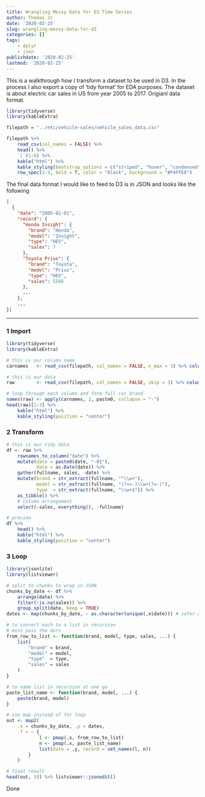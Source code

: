 ```yaml
---
title: Wrangling Messy Data for D3 Time Series
author: Thomas Jc
date: '2020-02-25'
slug: wrangling-messy-data-for-d3
categories: []
tags: 
    - dplyr
    - json
publishdate: '2020-02-25'
lastmod: '2020-02-25'
---
```


This is a walkthrough how I transform a dataset to be used in D3. In the process I also export a copy of 'tidy format' for EDA purposes. The dataset is about electric car sales in US from year 2005 to 2017. Origianl data format.  

```r
library(tidyverse)
library(kableExtra)

filepath = "../etc/vehicle-sales/vehicle_sales_data.csv"

filepath %>% 
    read_csv(col_names = FALSE) %>% 
    head() %>% 
    `[`(1:6) %>% 
    kable("html") %>% 
    kable_styling(bootstrap_options = c("striped", "hover", "condensed")) %>% 
    row_spec(1:3, bold = T, color = "black", background = "#F4FFE8")
```

The final data format I would like to feed to D3 is in JSON and looks like the following

```json
[
  {
    "date": "2005-01-01",
    "record": {
      "Honda Insight": {
        "brand": "Honda",
        "model": "Insight",
        "type": "HEV",
        "sales": 7
      },
      "Toyota Prius": {
        "brand": "Toyota",
        "model": "Prius",
        "type": "HEV",
        "sales": 5566
      },      
      ...
    },
    ...
}]
```
----

### 1 Import 

```r
library(tidyverse)
library(kableExtra)

# this is our column name
carnames   <- read_csv(filepath, col_names = FALSE, n_max = 3) %>% column_to_rownames("X1")

# this is our data
raw        <- read_csv(filepath, col_names = FALSE, skip = 3) %>% column_to_rownames("X1")

# loop through each column and form full car brand
names(raw) <- apply(carnames, 2, paste0, collapse = "-")
head(raw)[1:3] %>% 
    kable("html") %>% 
    kable_styling(position = "center")
```

### 2 Transform 

```r
# this is our tidy data
df <- raw %>%
    rownames_to_column("date") %>%
    mutate(date = paste0(date, "-01"),
           date = as.Date(date)) %>% 
    gather(fullname, sales, -date) %>% 
    mutate(brand = str_extract(fullname, "^\\w+"), 
           model = str_extract(fullname, "(?<=-)\\w+(?=-)"),
           type  = str_extract(fullname, "\\w+$")) %>% 
    as_tibble() %>% 
    # column arrangement
    select(-sales, everything(), -fullname)

# preview
df %>% 
    head() %>% 
    kable("html") %>% 
    kable_styling(position = "center")
```

### 3 Loop 

```r
library(jsonlite)
library(listviewer)

# split to chunks to wrap in JSON
chunks_by_date <- df %>% 
    arrange(date) %>% 
    filter(!is.na(sales)) %>% 
    group_split(date, keep = TRUE)
dates <- map(chunks_by_date, ~ as.character(unique(.x$date))) # safer approach

# to convert each to a list in recursion
# must pass the dots
from_row_to_list <- function(brand, model, type, sales, ...) {
    list(
        "brand" = brand,
        "model" = model,
        "type"  = type,
        "sales" = sales
    )
}

# to name list in recursion at one go
paste_list_name <- function(brand, model, ...) {
    paste(brand, model)
}

# use map instead of for loop
out <- map2(
    .x = chunks_by_date, .y = dates,
    .f = ~ {
            l <- pmap(.x, from_row_to_list)
            n <- pmap(.x, paste_list_name)
            list(date = .y, record = set_names(l, n))
        }
    )

# final result
head(out, 10) %>% listviewer::jsonedit()
```

Done